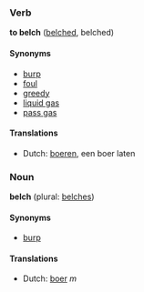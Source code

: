 ===Verb===
'''to belch''' ([[belched]], belched)

====Synonyms====
*[[burp]]
*[[foul]]
*[[greedy]]
*[[liquid gas]]
*[[pass gas]]

====Translations====
*Dutch: [[boeren]], een boer laten

===Noun===
'''belch''' (plural: [[belches]])

====Synonyms====
*[[burp]]

====Translations====
*Dutch: [[boer]] ''m''